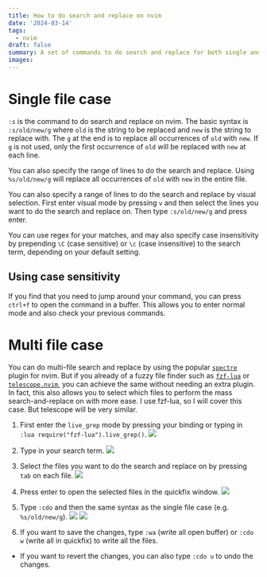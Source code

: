 ```yaml
---
title: How to do search and replace on nvim
date: '2024-03-14'
tags: 
  - nvim
draft: false
summary: A set of commands to do search and replace for both single and multiple files on nvim
images:
---
```


# Single file case
`:s` is the command to do search and replace on nvim.
The basic syntax is `:s/old/new/g` where `old` is the string to be replaced and `new` is the string to replace with.
The `g` at the end is to replace all occurrences of `old` with `new`.
If `g` is not used, only the first occurrence of `old` will be replaced with `new` at each line.

You can also specify the range of lines to do the search and replace.
Using `%s/old/new/g` will replace all occurrences of `old` with `new` in the entire file.

You can also specify a range of lines to do the search and replace by visual selection.
First enter visual mode by pressing `v` and then select the lines you want to do the search and replace on.
Then type `:s/old/new/g` and press enter.

You can use regex for your matches, and may also specify case insensitivity by prepending `\C` (case sensitive) or `\c` (case insensitive) to the search term, depending on your default setting.

## Using case sensitivity
If you find that you need to jump around your command, you can press `ctrl+f` to open the command in a buffer.
This allows you to enter normal mode and also check your previous commands.

# Multi file case
You can do multi-file search and replace by using the popular [`spectre`](https://github.com/nvim-pack/nvim-spectre) plugin for nvim.
But if you already of a fuzzy file finder such as [`fzf-lua`](https://github.com/ibhagwan/fzf-lua) or [`telescope.nvim`](https://github.com/nvim-telescope/telescope.nvim), you can achieve the same without needing an extra plugin.
In fact, this also allows you to select which files to perform the mass search-and-replace on with more ease.
I use fzf-lua, so I will cover this case. But telescope will be very similar.

1. First enter the `live_grep` mode by pressing your binding or typing in `:lua require("fzf-lua").live_grep()`.
![](/static/images/nvim-search-and-replace-fzf/step1.png)

2. Type in your search term.
![](/static/images/nvim-search-and-replace-fzf/step2.png)

3. Select the files you want to do the search and replace on by pressing `tab` on each file.
![](/static/images/nvim-search-and-replace-fzf/step3.png)

4. Press enter to open the selected files in the quickfix window.
![](/static/images/nvim-search-and-replace-fzf/step4.png)

5. Type `:cdo` and then the same syntax as the single file case (e.g. `%s/old/new/g`).
![](/static/images/nvim-search-and-replace-fzf/step5.png)
![](/static/images/nvim-search-and-replace-fzf/step5-2.png)

6. If you want to save the changes, type `:wa` (write all open buffer) or `:cdo w` (write all in quickfix) to write all the files.

  - If you want to revert the changes, you can also type `:cdo u` to undo the changes.

